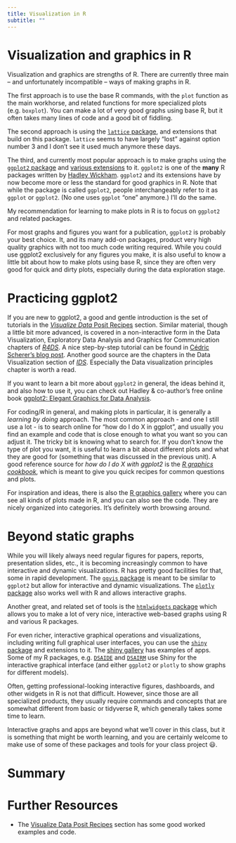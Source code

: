 ```yaml
---
title: Visualization in R
subtitle: ""
---
```


# Visualization and graphics in R

Visualization and graphics are strengths of R. There are currently three main -- and unfortunately incompatible -- ways of making graphs in R.

The first approach is to use the base R commands, with the `plot` function as the main workhorse, and related functions for more specialized plots (e.g. `boxplot`). You can make a lot of very good graphs using base R, but it often takes many lines of code and a good bit of fiddling.

The second approach is using the [`lattice` package](http://lattice.r-forge.r-project.org/), and extensions that build on this package. `lattice` seems to have largely "lost" against option number 3 and I don't see it used much anymore these days.

The third, and currently most popular approach is to make graphs using the [`ggplot2` package](https://ggplot2.tidyverse.org/) and [various extensions](https://exts.ggplot2.tidyverse.org/) to it. `ggplot2` is one of the **many** R packages written by [Hadley Wickham](http://hadley.nz/). `ggplot2` and its extensions have by now become more or less the standard for good graphics in R. Note that while the package is called `ggplot2`, people interchangeably refer to it as `ggplot` or `ggplot2`. (No one uses `ggplot` "one" anymore.) I'll do the same.

My recommendation for learning to make plots in R is to focus on `ggplot2` and related packages.

For most graphs and figures you want for a publication, `ggplot2` is probably your best choice. It, and its many add-on packages, product very high quality graphics with not too much code writing required. While you could use ggplot2 exclusively for any figures you make, it is also useful to know a little bit about how to make plots using base R, since they are often very good for quick and dirty plots, especially during the data exploration stage.

# Practicing ggplot2

If you are new to ggplot2, a good and gentle introduction is the set of tutorials in the [*Visualize Data* Posit Recipes](https://posit.cloud/learn/recipes) section. Similar material, though a little bit more advanced, is covered in a non-interactive form in the Data Visualization, Exploratory Data Analysis and Graphics for Communication chapters of [*R4DS*](http://r4ds.had.co.nz/). A nice step-by-step tutorial can be found in [Cédric Scherer's blog post](https://www.cedricscherer.com/2019/08/05/a-ggplot2-tutorial-for-beautiful-plotting-in-r/). Another good source are the chapters in the Data Visualization section of [*IDS*](https://rafalab.github.io/dsbook/). Especially the Data visualization principles chapter is worth a read.

If you want to learn a bit more about `ggplot2` in general, the ideas behind it, and also how to use it, you can check out Hadley & co-author's free online book [ggplot2: Elegant Graphics for Data Analysis](https://ggplot2-book.org/). 

For coding/R in general, and making plots in particular, it is generally a *learning by doing* approach. The most common approach - and one I still use a lot - is to search online for "how do I do X in ggplot", and usually you find an example and code that is close enough to what you want so you can adjust it. The tricky bit is knowing what to search for. If you don't know the type of plot you want, it is useful to learn a bit about different plots and what they are good for (something that was discussed in the previous unit). A good reference source for *how do I do X with ggplot2* is the [*R graphics cookbook*](https://r-graphics.org/), which is meant to give you quick recipes for common questions and plots.

For inspiration and ideas, there is also the [R graphics gallery](https://www.r-graph-gallery.com/) where you can see all kinds of plots made in R, and you can also see the code. They are nicely organized into categories. It's definitely worth browsing around.

# Beyond static graphs

While you will likely always need regular figures for papers, reports, presentation slides, etc., it is becoming increasingly common to have interactive and dynamic visualizations. R has pretty good facilities for that, some in rapid development. The [`ggvis` package](https://ggvis.rstudio.com/) is meant to be similar to `ggplot2` but allow for interactive and dynamic visualizations. The [`plotly` package](https://plot.ly/r/) also works well with R and allows interactive graphs.

Another great, and related set of tools is the [`htmlwidgets` package](http://www.htmlwidgets.org/) which allows you to make a lot of very nice, interactive web-based graphs using R and various R packages.

For even richer, interactive graphical operations and visualizations, including writing full graphical user interfaces, you can use the [`shiny` package](https://shiny.rstudio.com/) and extensions to it. The [shiny gallery](https://shiny.rstudio.com/gallery/) has examples of apps. Some of my R packages, e.g. [`DSAIDE`](https://ahgroup.github.io/DSAIDE/) and [`DSAIRM`](https://ahgroup.github.io/DSAIRM/) use Shiny for the interactive graphical interface (and either `ggplot2` or `plotly` to show graphs for different models).

Often, getting professional-looking interactive figures, dashboards, and other widgets in R is not that difficult. However, since those are all specialized products, they usually require commands and concepts that are somewhat different from basic or tidyverse R, which generally takes some time to learn.

Interactive graphs and apps are beyond what we'll cover in this class, but it is something that might be worth learning, and you are certainly welcome to make use of some of these packages and tools for your class project 😃.


# Summary



# Further Resources

* The [Visualize Data Posit Recipes](https://posit.cloud/learn/recipes) section has some good worked examples and code.





